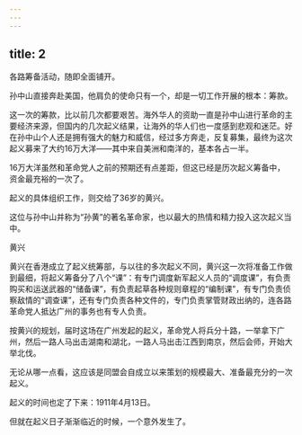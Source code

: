 ```yaml
---
---
---
```

title: 2
---



各路筹备活动，随即全面铺开。

孙中山直接奔赴美国，他肩负的使命只有一个，却是一切工作开展的根本：筹款。

这一次的筹款，比以前几次都要艰苦。海外华人的资助一直是孙中山进行革命的主要经济来源，但国内的几次起义结果，让海外的华人们也一度感到悲观和迷茫。好在孙中山个人还是拥有强大的魅力和威信，经过多方奔走，反复募集，最终为这次起义募来了大约16万大洋——其中来自美洲和南洋的，基本各占一半。

16万大洋虽然和革命党人之前的预期还有点差距，但这已经是历次起义筹备中，资金最充裕的一次了。

起义的具体组织工作，则交给了36岁的黄兴。

这位与孙中山并称为“孙黄”的著名革命家，也以最大的热情和精力投入这次起义当中。

黄兴



黄兴在香港成立了起义统筹部，与以往的多次起义不同，黄兴这一次将准备工作做到最细，将起义筹备分了八个“课”：有专门调度新军起义人员的“调度课”，有负责购买和运送武器的“储备课”，有负责起草各种规则章程的“编制课”，有专门负责侦察敌情的“调查课”，还有专门负责各种文件的，专门负责掌管财政出纳的，连各路革命党人抵达广州的事务也有专人负责。

按黄兴的规划，届时这场在广州发起的起义，革命党人将兵分十路，一举拿下广州，然后一路人马出击湖南和湖北，一路人马出击江西到南京，然后会师，开始大举北伐。

无论从哪一点看，这应该是同盟会自成立以来策划的规模最大、准备最充分的一次起义。

起义的时间也定了下来：1911年4月13日。

但就在起义日子渐渐临近的时候，一个意外发生了。